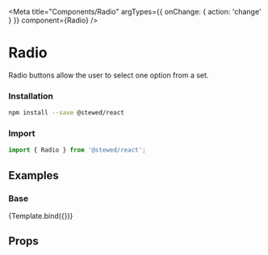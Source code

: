 
<Meta
    title="Components/Radio"
    argTypes={{ onChange: { action: 'change' } }}
    component={Radio}
/>

# Radio

Radio buttons allow the user to select one option from a set.

### Installation

```bash
npm install --save @stewed/react
```

### Import

```js
import { Radio } from '@stewed/react';
```

## Examples


### Base

<Canvas>
    <Story
        name="Base"
        args={{
            skin: 'primary',
            size: 'md',
            disabled: false,
        }}
    >
        {Template.bind({})}
    </Story>
</Canvas>

## Props

<ArgsTable of={Radio} />
